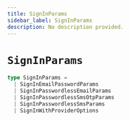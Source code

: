 ```yaml
---
title: SignInParams
sidebar_label: SignInParams
description: No description provided.
---
```


# `SignInParams`

```ts
type SignInParams =
  | SignInEmailPasswordParams
  | SignInPasswordlessEmailParams
  | SignInPasswordlessSmsOtpParams
  | SignInPasswordlessSmsParams
  | SignInWithProviderOptions
```
